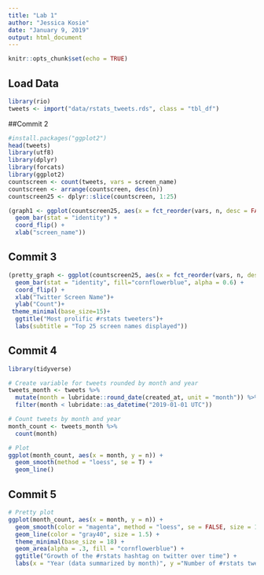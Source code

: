 ```yaml
---
title: "Lab 1"
author: "Jessica Kosie"
date: "January 9, 2019"
output: html_document
---
```


```r
knitr::opts_chunk$set(echo = TRUE)
```

## Load Data
```r
library(rio)
tweets <- import("data/rstats_tweets.rds", class = "tbl_df")
```

##Commit 2
```r
#install.packages("ggplot2")
head(tweets)
library(utf8)
library(dplyr)
library(forcats)
library(ggplot2)
countscreen <- count(tweets, vars = screen_name)
countscreen <- arrange(countscreen, desc(n))
countscreen25 <- dplyr::slice(countscreen, 1:25)

(graph1 <- ggplot(countscreen25, aes(x = fct_reorder(vars, n, desc = FALSE), y = n)) +
  geom_bar(stat = "identity") +
  coord_flip() +
  xlab("screen_name"))
```

## Commit 3
```r
(pretty_graph <- ggplot(countscreen25, aes(x = fct_reorder(vars, n, desc = FALSE), y = n)) +
  geom_bar(stat = "identity", fill="cornflowerblue", alpha = 0.6) +
  coord_flip() +
  xlab("Twitter Screen Name")+
  ylab("Count")+
 theme_minimal(base_size=15)+
  ggtitle("Most prolific #rstats tweeters")+
  labs(subtitle = "Top 25 screen names displayed"))
```


## Commit 4
```r
library(tidyverse)

# Create variable for tweets rounded by month and year
tweets_month <- tweets %>% 
  mutate(month = lubridate::round_date(created_at, unit = "month")) %>% 
  filter(month < lubridate::as_datetime("2019-01-01 UTC"))

# Count tweets by month and year
month_count <- tweets_month %>% 
  count(month)

# Plot
ggplot(month_count, aes(x = month, y = n)) +
  geom_smooth(method = "loess", se = T) +
  geom_line()
```

## Commit 5
```r
# Pretty plot
ggplot(month_count, aes(x = month, y = n)) +
  geom_smooth(color = "magenta", method = "loess", se = FALSE, size = 1.5) +
  geom_line(color = "gray40", size = 1.5) +
  theme_minimal(base_size = 18) +
  geom_area(alpha = .3, fill = "cornflowerblue") +
  ggtitle("Growth of the #rstats hashtag on twitter over time") +
  labs(x = "Year (data summarized by month)", y ="Number of #rstats tweets")
```